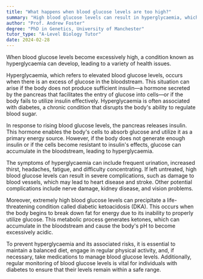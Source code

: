 ```yaml
---
title: "What happens when blood glucose levels are too high?"
summary: "High blood glucose levels can result in hyperglycaemia, which may lead to various health complications."
author: "Prof. Andrew Foster"
degree: "PhD in Genetics, University of Manchester"
tutor_type: "A-Level Biology Tutor"
date: 2024-02-28
---
```


When blood glucose levels become excessively high, a condition known as hyperglycaemia can develop, leading to a variety of health issues.

Hyperglycaemia, which refers to elevated blood glucose levels, occurs when there is an excess of glucose in the bloodstream. This situation can arise if the body does not produce sufficient insulin—a hormone secreted by the pancreas that facilitates the entry of glucose into cells—or if the body fails to utilize insulin effectively. Hyperglycaemia is often associated with diabetes, a chronic condition that disrupts the body's ability to regulate blood sugar.

In response to rising blood glucose levels, the pancreas releases insulin. This hormone enables the body's cells to absorb glucose and utilize it as a primary energy source. However, if the body does not generate enough insulin or if the cells become resistant to insulin's effects, glucose can accumulate in the bloodstream, leading to hyperglycaemia.

The symptoms of hyperglycaemia can include frequent urination, increased thirst, headaches, fatigue, and difficulty concentrating. If left untreated, high blood glucose levels can result in severe complications, such as damage to blood vessels, which may lead to heart disease and stroke. Other potential complications include nerve damage, kidney disease, and vision problems.

Moreover, extremely high blood glucose levels can precipitate a life-threatening condition called diabetic ketoacidosis (DKA). This occurs when the body begins to break down fat for energy due to its inability to properly utilize glucose. This metabolic process generates ketones, which can accumulate in the bloodstream and cause the body's pH to become excessively acidic.

To prevent hyperglycaemia and its associated risks, it is essential to maintain a balanced diet, engage in regular physical activity, and, if necessary, take medications to manage blood glucose levels. Additionally, regular monitoring of blood glucose levels is vital for individuals with diabetes to ensure that their levels remain within a safe range.
    